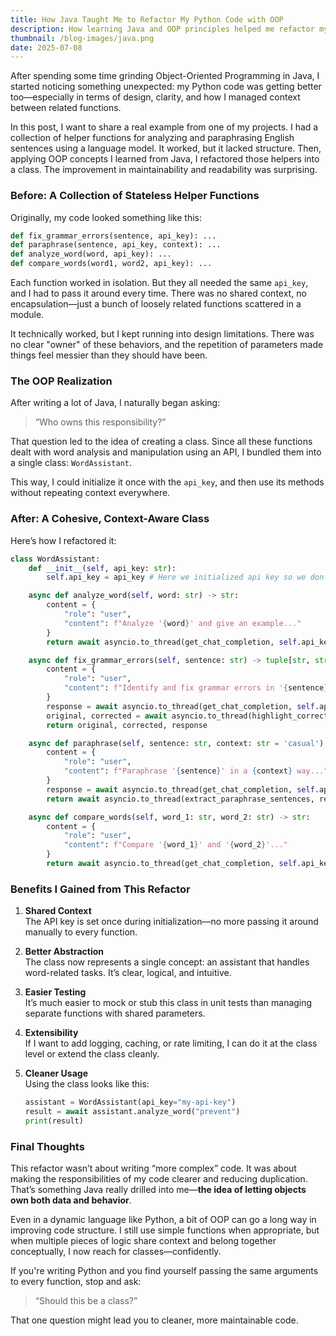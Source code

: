 ```yaml
---
title: How Java Taught Me to Refactor My Python Code with OOP
description: How learning Java and OOP principles helped me refactor my messy Python helper functions into a clean, reusable class with shared context.
thumbnail: /blog-images/java.png
date: 2025-07-08
---
```


After spending some time grinding Object-Oriented Programming in Java, I started noticing something unexpected: my Python code was getting better too—especially in terms of design, clarity, and how I managed context between related functions.

In this post, I want to share a real example from one of my projects. I had a collection of helper functions for analyzing and paraphrasing English sentences using a language model. It worked, but it lacked structure. Then, applying OOP concepts I learned from Java, I refactored those helpers into a class. The improvement in maintainability and readability was surprising.

### Before: A Collection of Stateless Helper Functions

Originally, my code looked something like this:

```python
def fix_grammar_errors(sentence, api_key): ...
def paraphrase(sentence, api_key, context): ...
def analyze_word(word, api_key): ...
def compare_words(word1, word2, api_key): ...
```

Each function worked in isolation. But they all needed the same `api_key`, and I had to pass it around every time. There was no shared context, no encapsulation—just a bunch of loosely related functions scattered in a module.

It technically worked, but I kept running into design limitations. There was no clear "owner" of these behaviors, and the repetition of parameters made things feel messier than they should have been.

### The OOP Realization

After writing a lot of Java, I naturally began asking:

> “Who owns this responsibility?”

That question led to the idea of creating a class. Since all these functions dealt with word analysis and manipulation using an API, I bundled them into a single class: `WordAssistant`.

This way, I could initialize it once with the `api_key`, and then use its methods without repeating context everywhere.

### After: A Cohesive, Context-Aware Class

Here’s how I refactored it:

```python
class WordAssistant:
    def __init__(self, api_key: str):
        self.api_key = api_key # Here we initialized api key so we don't have to give every function to this parameter.

    async def analyze_word(self, word: str) -> str:
        content = {
            "role": "user",
            "content": f"Analyze '{word}' and give an example..."
        }
        return await asyncio.to_thread(get_chat_completion, self.api_key, content, 1.3, 'json_object')

    async def fix_grammar_errors(self, sentence: str) -> tuple[str, str, str]:
        content = {
            "role": "user",
            "content": f"Identify and fix grammar errors in '{sentence}'."
        }
        response = await asyncio.to_thread(get_chat_completion, self.api_key, content)
        original, corrected = await asyncio.to_thread(highlight_corrections, sentence, response)
        return original, corrected, response

    async def paraphrase(self, sentence: str, context: str = 'casual') -> list:
        content = {
            "role": "user",
            "content": f"Paraphrase '{sentence}' in a {context} way..."
        }
        response = await asyncio.to_thread(get_chat_completion, self.api_key, content)
        return await asyncio.to_thread(extract_paraphrase_sentences, response)

    async def compare_words(self, word_1: str, word_2: str) -> str:
        content = {
            "role": "user",
            "content": f"Compare '{word_1}' and '{word_2}'..."
        }
        return await asyncio.to_thread(get_chat_completion, self.api_key, content, 1.3, 'json_object')
```

### Benefits I Gained from This Refactor

1. **Shared Context**  
   The API key is set once during initialization—no more passing it around manually to every function.

2. **Better Abstraction**  
   The class now represents a single concept: an assistant that handles word-related tasks. It’s clear, logical, and intuitive.

3. **Easier Testing**  
   It’s much easier to mock or stub this class in unit tests than managing separate functions with shared parameters.

4. **Extensibility**  
   If I want to add logging, caching, or rate limiting, I can do it at the class level or extend the class cleanly.

5. **Cleaner Usage**  
   Using the class looks like this:

   ```python
   assistant = WordAssistant(api_key="my-api-key")
   result = await assistant.analyze_word("prevent")
   print(result)
   ```

### Final Thoughts

This refactor wasn’t about writing “more complex” code. It was about making the responsibilities of my code clearer and reducing duplication. That’s something Java really drilled into me—**the idea of letting objects own both data and behavior**.

Even in a dynamic language like Python, a bit of OOP can go a long way in improving code structure. I still use simple functions when appropriate, but when multiple pieces of logic share context and belong together conceptually, I now reach for classes—confidently.

If you're writing Python and you find yourself passing the same arguments to every function, stop and ask:

> “Should this be a class?”

That one question might lead you to cleaner, more maintainable code.